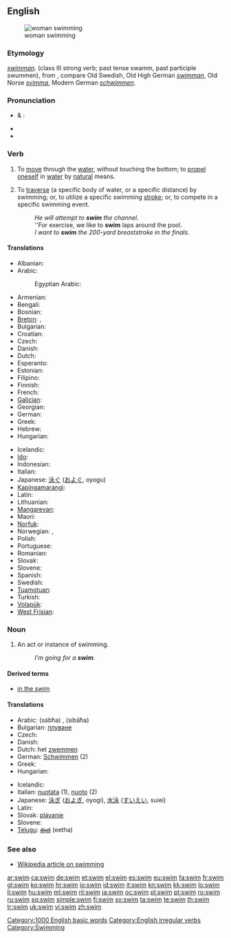 ==English==
[[Image:Swim.devon.750pix.jpg|thumb|woman swimming]]

===Etymology===
{{etyl|ang}} ''[[swimman]]''. (class III strong verb; past tense swamm, past participle swummen), from {{proto|Germanic|swemjanan|lang=en}}, compare Old Swedish, Old High German ''[[swimman]]'', Old Norse ''[[svimma]]'', Modern German ''[[schwimmen]]''.

===Pronunciation===
* {{a|RP}} & {{a|US}}: {{IPA|/swɪm/}}
* {{audio|en-us-swim.ogg|Audio (US)}}
* {{rhymes|ɪm}}

===Verb===
{{en-verb|swims|swimming|swam|swum}}

# {{intransitive}} To [[move]] through the [[water]], without touching the bottom; to [[propel]] [[oneself]] in [[water]] by [[natural]] means.
# {{transitive}} To [[traverse]] (a specific body of water, or a specific distance) by swimming; or, to utilize a specific swimming [[stroke]]; or, to compete in a specific swimming event.
#: ''He will attempt to '''swim''' the channel.''
#: ''For exercise, we like to '''swim''' laps around the pool.
#: ''I want to '''swim''' the 200-yard breaststroke in the finals.''

====Translations====
{{trans-top|move through water}}
* Albanian: {{t-|sq|notoj|xs=Albanian}}
* Arabic: {{t|ar|سبح|tr=sábaħa|sc=Arab}}
*: Egyptian Arabic: {{tø|arz|عام|tr=`aam|sc=Arab}}
* Armenian: {{t|hy|լողալ|tr=loġal|sc=Armn}}
* Bengali: {{tø|bn|সাঁতার|tr=sāṁtār|sc=Beng}}
* Bosnian: {{t-|bs|plivati}}
* [[Breton]]: {{t|br|neui}}, {{t|br|neuial}}
* Bulgarian: {{t+|bg|плувам|tr=pluvam}}
* Croatian: {{t+|hr|plivati}}
* Czech: {{t+|cs|plavat}}
* Danish: {{t+|da|svømme}}
* Dutch: {{t+|nl|zwemmen}}
* Esperanto: {{t-|eo|naĝi|xs=Esperanto}}
* Estonian: {{t-|et|ujuma}}
* Filipino: {{tø|fil|langoy}}
* Finnish: {{t+|fi|uida}}
* French: {{t+|fr|nager}}
* [[Galician]]: {{t+|gl|nadar|xs=Galician}}
* Georgian: {{tø|ka|შეცურება|tr=šecʻureba|sc=Geor}}
* German: {{t+|de|schwimmen}}
* Greek: {{t-|el|κολυμπάω|tr=kolympáo}}
* Hebrew: {{t-|he|שחה|tr=sakhá}}
* Hungarian: {{t+|hu|úszik}}
{{trans-mid}}
* Icelandic: {{t+|is|synda}}
* [[Ido]]: {{t+|io|natar|xs=Ido}}
* Indonesian: {{t+|id|renang|alt=berenang|xs=Indonesian}}
* Italian: {{t+|it|nuotare}}
* Japanese: [[泳ぐ]] ([[およぐ]], oyogu)
* [[Kapingamarangi]]: {{tø|kpg|kau}}
* Latin: {{t-|la|nato}}
* Lithuanian: {{t+|lt|plaukti|xs=Lithuanian}}
* [[Mangarevan]]: {{tø|mrv|kau}}
* Maori: {{t|mi|kau}}
* [[Norfuk]]: {{tø|cpe-nor|naawe}}
* Norwegian: {{t+|no|bade}}, {{t+|no|svømme}}
* Polish: {{t+|pl|pływać}}
* Portuguese: {{t+|pt|nadar}}
* Romanian: {{t+|ro|înota}}
* Slovak: {{t+|sk|plávať}}
* Slovene: {{t+|sl|plavati}}
* Spanish: {{t+|es|nadar}}
* Swedish: {{t+|sv|simma}}
* [[Tuamotuan]]: {{tø|pmt|kau}}
* Turkish: {{t+|tr|yüzmek}}
* [[Volapük]]: {{t+|vo|svimön|xs=Volapük}}
* [[West Frisian]]: {{t|fy|swimme|xs=West Frisian}}
{{trans-bottom}}

===Noun===
{{en-noun}}

# An act or instance of swimming.
#: ''I'm going for a '''swim'''.''

====Derived terms====
* [[in the swim]]

====Translations====
{{trans-top|act or instance of swimming}}
* Arabic: {{Arab|[[سبحة]]}} (sábħa) {{f}}, {{Arab|[[سباحة]]}} (sibāħa) {{f}}
* Bulgarian: [[плуване]] {{n}}
* Czech: {{t-|cs|plavání|n}}
* Danish: {{t|da|svømmetur|c}}
* Dutch: het [[zwemmen]] {{n}}
* German: [[Schwimmen]] {{n}} (2)
* Greek: {{t+|el|κολύμβηση|f}}
* Hungarian: {{t+|hu|úszás}}
{{trans-mid}}
* Icelandic: {{t+|is|sund|n}}
* Italian: [[nuotata]] {{f}} (1), [[nuoto]] {{m}} (2)
* Japanese: [[泳ぎ]] ([[およぎ]], oyogi), [[水泳]] ([[すいえい]], suiei)
* Latin: {{t-|la|natatio|f|alt=natātiō}}
* Slovak: [[plávanie]] {{n}}
* Slovene: {{t|sl|plavanje|n}}
* [[Telugu]]: [[ఈత]] (eetha)
{{trans-bottom}}

===See also===
* [[w:swimming|Wikipedia article on swimming]]

[[Category:1000 English basic words]]
[[Category:English irregular verbs]]
[[Category:Swimming]]

[[ar:swim]]
[[ca:swim]]
[[de:swim]]
[[et:swim]]
[[el:swim]]
[[es:swim]]
[[eu:swim]]
[[fa:swim]]
[[fr:swim]]
[[gl:swim]]
[[ko:swim]]
[[hr:swim]]
[[io:swim]]
[[id:swim]]
[[it:swim]]
[[kn:swim]]
[[kk:swim]]
[[lo:swim]]
[[li:swim]]
[[hu:swim]]
[[ml:swim]]
[[nl:swim]]
[[ja:swim]]
[[oc:swim]]
[[pl:swim]]
[[pt:swim]]
[[ro:swim]]
[[ru:swim]]
[[sq:swim]]
[[simple:swim]]
[[fi:swim]]
[[sv:swim]]
[[ta:swim]]
[[te:swim]]
[[th:swim]]
[[tr:swim]]
[[uk:swim]]
[[vi:swim]]
[[zh:swim]]
